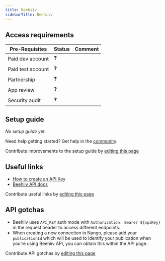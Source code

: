 ```yaml
---
title: Beehiiv
sidebarTitle: Beehiiv
---
```



<Overview />
<PreBuiltTooling />
<PreBuiltUseCases />

## Access requirements
| Pre-Requisites | Status | Comment|
| - | - | - |
| Paid dev account | ❓ |  |
| Paid test account | ❓ |  |
| Partnership | ❓ | |
| App review | ❓ |  |
| Security audit | ❓ | |


## Setup guide

_No setup guide yet._

<Tip>Need help getting started? Get help in the [community](https://nango.dev/slack).</Tip>

<Note>Contribute improvements to the setup guide by [editing this page](https://github.com/nangohq/nango/tree/master/docs-v2/integrations/all/beehiiv.mdx)</Note>


## Useful links

-   [How to create an API Key](https://developers.beehiiv.com/welcome/create-an-api-key)
-   [Beehiiv API docs](https://developers.beehiiv.com/api-reference/automation-journeys/create)

<Note>Contribute useful links by [editing this page](https://github.com/nangohq/nango/tree/master/docs-v2/integrations/all/beehiiv.mdx)</Note>

## API gotchas

- Beehiiv uses `API_KEY` auth mode with `Authorization: Bearer ${apiKey}` in the request header to access different endpoints.
- When creating a new connection in Nango, please add your `publicationId` which will be used to identify your publication when you’re using Beehiiv API, you can obtain this within the API page.

<Note>Contribute API gotchas by [editing this page](https://github.com/nangohq/nango/tree/master/docs-v2/integrations/all/beehiiv.mdx)</Note>